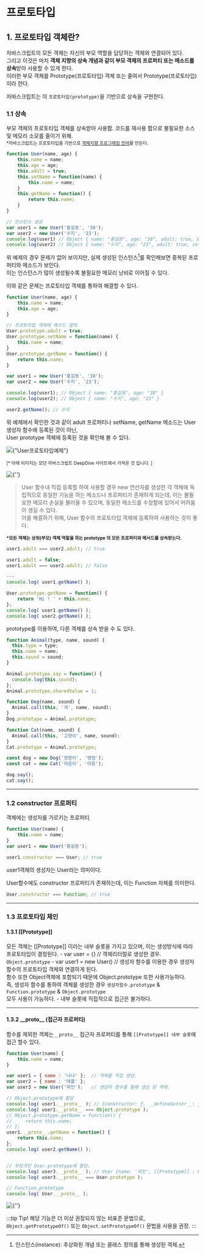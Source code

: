 # 프로토타입 

## 1. 프로토타입 객체란?

자바스크립트의 모든 객체는 자신의 부모 역할을 담당하는 객체와 연결되어 있다.  
그리고 이것은 마치 **객체 지향의 상속 개념과 같이 부모 객체의 프로퍼티 또는 메소드를 상속**받아 사용할 수 있게 한다.  
이러한 부모 객체를 Prototype(프로토타입) 객체 또는 줄여서 Prototype(프로토타입)이라 한다.  

자바스크립트는 이 `프로토타입(prototype)`을 기반으로 상속을 구현한다.

### 1.1 상속
부모 객체의 프로토타입 객체를 상속받아 사용함. 코드를 재사용 함으로 불필요한 소스 및 메모리 소모를 줄이기 위해.  
<small>*자바스크립트는 프로토타입을 기반으로 [객체지향 프로그래밍 언어](https://poiemaweb.com/js-object-oriented-programming)를 만든다.</small>


```javascript
function User(name, age) {
    this.name = name;
    this.age = age;
    this.adult = true;
    this.setName = function(name) {
        this.name = name;
    }
    this.getName = function() {
        return this.name;
    }
}

// 인스턴스 생성
var user1 = new User('홍길동', '38');
var user2 = new User('수지', '23');
console.log(user1) // Object { name: "홍길동", age: "38", adult: true, setName: setName(name), getName: getName() }
console.log(user2) // Object { name: "수지", age: "23", adult: true, setName: setName(name), getName: getName() }
```
위 예제의 경우 문제가 없어 보이지만, 실제 생성된 인스턴스[^sup1]를 확인해보면 중복된 프로퍼티와 메소드가 보인다.  
이는 인스턴스가 많이 생성될수록 불필요한 메모리 낭비로 이어질 수 있다.  

이와 같은 문제는 프로토타입 객체를 통하여 해결할 수 있다.
```javascript
function User(name, age) {
    this.name = name;
    this.age = age;
}

// 프로토타입 객체에 메소드 정의
User.prototype.adult = true;
User.prototype.setName = function(name) {
    this.name = name;
}
User.prototype.getName = function() {
    return this.name;
}

var user1 = new User('홍길동', '38');
var user2 = new User('수지', '23');

console.log(user1); // Object { name: "홍길동", age: "38" }
console.log(user2); // Object { name: "수지", age: "23" }

user2.getName(); // 수지
```
위 예제에서 확인한 것과 같이 adult 프로퍼티나 setName, getName 메소드는 User 생성자 함수에 등록된 것이 아닌,  
User prototype 객체에 등록된 것을 확인해 볼 수 있다.

<p className={'my-4'}><img src={'/exam-prototype-user1.jpg'} alt={"User프로토타입예제"} width={'100%'} style={{maxWidth: '620px'}} /></p>

<small>[* 아래 이미지는 모던 자바스크립트 DeepDive 사이트에서 가져온 것 입니다. ]</small>
<p className={'my-4'}><img src={'https://poiemaweb.com/img/prototype.png'} alt={''} width={'100%'} style={{maxWidth: '620px'}} /></p>

> User 함수내 직접 등록할 하여 사용할 경우 new 연산자를 생성한 각 객체에 독립적으로 동일한 기능을 하는 메소드나 프로퍼티가 존재하게 되는데, 
> 이는 불필요한 메모리 손실을 불러올 수 있으며, 동일한 메소드를 수정함에 있어서 어려움이 생길 수 있다.  
> 이를 해결하기 위해, User 함수의 프로토타입 객체에 등록하여 사용하는 것이 좋다.

<small> **\*모든 객체는 상위(부모) 객체 역할을 하는 prototype 의 모든 프로퍼티와 메서드를 상속받는다.** </small>  

```javascript
user1.adult === user2.adult; // true

user1.adult = false;
user1.adult === user2.adult; // false 

--- 
console.log( user1.getName() );

User.prototype.getName = function() {
    return 'Hi ! ' + this.name;
};
console.log( user1.getName() );
console.log( user2.getName() );
```

prototype를 이용하여, 다른 객체를 상속 받을 수 도 있다.
```javascript
function Animal(type, name, sound) {
  this.type = type;
  this.name = name;
  this.sound = sound;
}

Animal.prototype.say = function() {
  console.log(this.sound);
};
Animal.prototype.sharedValue = 1;

function Dog(name, sound) {
  Animal.call(this, '개', name, sound);
}
Dog.prototype = Animal.prototype;

function Cat(name, sound) {
  Animal.call(this, '고양이', name, sound);
}
Cat.prototype = Animal.prototype;

const dog = new Dog('멍멍이', '멍멍');
const cat = new Cat('야옹이', '야옹');

dog.say();
cat.say();

```

---

### 1.2 constructor 프로퍼티
객체에는 생성자를 가르키는 프로퍼티
```javascript
function User(name) {
    this.name = name;
}
var user1 = new User('홍길동');

user1.constructor === User; // true
```
user1객체의 생성자는 User라는 의미이다.  

User함수에도 constructor 프로퍼티가 존재하는데, 이는 Function 자체를 의미한다.

```javascript
User.constructor === Function; // true
```

--- 

### 1.3 프로토타입 체인

#### 1.3.1 [[Prototype]]
모든 객체는 [[Prototype]] 이라는 내부 슬롯을 가지고 있으며, 이는 생성방식에 따라 프로토타입이 결정된다.
    - var user = \{\} // 객체리터럴로 생성한 경우. `Object.prototype` 
    - var user1 = new User() // 생성자 함수를 이용한 경우 생성자 함수의 프로토타입 객체와 연결하게 된다.
      <br />함수 또한 Object객체에 포함되기 때문에 Object.prototype 또한 사용가능하다.  
      즉, 생성자 함수를 통하여 객체를 생성한 경우 `생성자함수.prototype` & `Function.prototype` & `Object.prototype`   
      모두 사용이 가능하다.
    - 내부 슬롯에 직접적으로 접근은 불가하다.

--- 

#### 1.3.2 \_\_proto\_\_ (접근자 프로퍼티)
함수를 제외한 객체는`__proto__` 접근자 프로퍼티를 통해 `[[Prototype]] 내부 슬롯`에 접근 할수 있다.  
```javascript
function User(name) {
    this.name = name;
}

var user1 = { name : '나나' };  // 객체를 직접 생성.
var user2 = { name : '애플' };
var user3 = new User('파인');   // 생성자 함수를 통해 생성 된 객체.

// Object.prototype에 할당
console.log( user1.__proto__ ); // {constructor: ƒ, __defineGetter__: ƒ, __defineSetter__: ƒ, hasOwnProperty: ƒ, __lookupGetter__: ƒ, …} 
console.log( user1.__proto__ === Object.prototype );
// Object.prototype.getName = function() {
//     return this.name;
// };
user1.__proto__.getName = function() {
    return this.name;
};
console.log( user2.getName() );


// 부모격인 User.prototype에 할당.
console.log( user3.__proto__ ); // User {name: '파인', [[Prototype]] : Object}
console.log( user3.__proto__ === User.prototype );

// Function.prototype
console.log( User.__proto__ );

```

<p className={'my-4'}><img src={'/exam-prototype-proto.jpg'} alt={''} width={'100%'} style={{maxWidth: '620px'}} /></p>

:::tip Tip!
해당 기능은 더 이상 권장되지 않는 비표준 문법으로,  
`Object.getPrototypeOf()` 또는 `Object.setPrototypeOf()` 문법을 사용을 권장.
:::

[^sup1]: 인스턴스(instance): 추상화된 개념 또는 클래스 정의를 통해 생성된 객체.